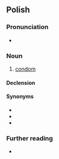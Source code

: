 ==Polish==
{{wikipedia|lang=pl}}

===Pronunciation===
* {{pl-IPA}}

===Noun===
{{pl-noun|f}}

# [[condom]]

====Declension====
{{pl-decl-noun-f|prezerwaty|w}}

====Synonyms====
* {{l|pl|kondom}}
* {{l|pl|guma}}
* {{l|pl|gumka}}

===Further reading===
* {{R:PWN}}